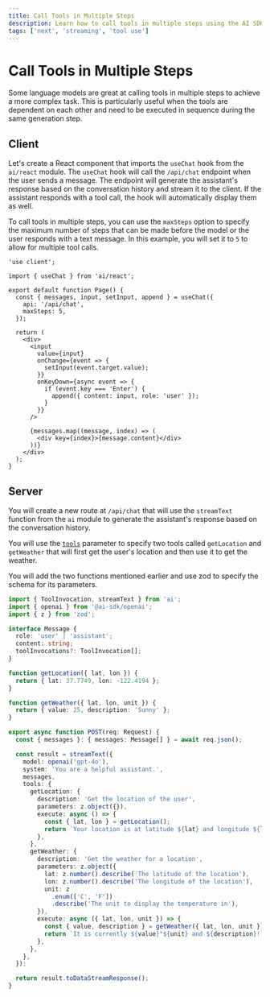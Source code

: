 ```yaml
---
title: Call Tools in Multiple Steps
description: Learn how to call tools in multiple steps using the AI SDK and Next.js
tags: ['next', 'streaming', 'tool use']
---
```


# Call Tools in Multiple Steps

Some language models are great at calling tools in multiple steps to achieve a more complex task. This is particularly useful when the tools are dependent on each other and need to be executed in sequence during the same generation step.

## Client

Let's create a React component that imports the `useChat` hook from the `ai/react` module. The `useChat` hook will call the `/api/chat` endpoint when the user sends a message. The endpoint will generate the assistant's response based on the conversation history and stream it to the client. If the assistant responds with a tool call, the hook will automatically display them as well.

To call tools in multiple steps, you can use the `maxSteps` option to specify the maximum number of steps that can be made before the model or the user responds with a text message. In this example, you will set it to `5` to allow for multiple tool calls.

```tsx filename='app/page.tsx'
'use client';

import { useChat } from 'ai/react';

export default function Page() {
  const { messages, input, setInput, append } = useChat({
    api: '/api/chat',
    maxSteps: 5,
  });

  return (
    <div>
      <input
        value={input}
        onChange={event => {
          setInput(event.target.value);
        }}
        onKeyDown={async event => {
          if (event.key === 'Enter') {
            append({ content: input, role: 'user' });
          }
        }}
      />

      {messages.map((message, index) => (
        <div key={index}>{message.content}</div>
      ))}
    </div>
  );
}
```

## Server

You will create a new route at `/api/chat` that will use the `streamText` function from the `ai` module to generate the assistant's response based on the conversation history.

You will use the [`tools`](/docs/reference/ai-sdk-core/generate-text#tools) parameter to specify two tools called `getLocation` and `getWeather` that will first get the user's location and then use it to get the weather.

You will add the two functions mentioned earlier and use zod to specify the schema for its parameters.

```ts filename='app/api/chat/route.ts'
import { ToolInvocation, streamText } from 'ai';
import { openai } from '@ai-sdk/openai';
import { z } from 'zod';

interface Message {
  role: 'user' | 'assistant';
  content: string;
  toolInvocations?: ToolInvocation[];
}

function getLocation({ lat, lon }) {
  return { lat: 37.7749, lon: -122.4194 };
}

function getWeather({ lat, lon, unit }) {
  return { value: 25, description: 'Sunny' };
}

export async function POST(req: Request) {
  const { messages }: { messages: Message[] } = await req.json();

  const result = streamText({
    model: openai('gpt-4o'),
    system: 'You are a helpful assistant.',
    messages,
    tools: {
      getLocation: {
        description: 'Get the location of the user',
        parameters: z.object({}),
        execute: async () => {
          const { lat, lon } = getLocation();
          return `Your location is at latitude ${lat} and longitude ${lon}`;
        },
      },
      getWeather: {
        description: 'Get the weather for a location',
        parameters: z.object({
          lat: z.number().describe('The latitude of the location'),
          lon: z.number().describe('The longitude of the location'),
          unit: z
            .enum(['C', 'F'])
            .describe('The unit to display the temperature in'),
        }),
        execute: async ({ lat, lon, unit }) => {
          const { value, description } = getWeather({ lat, lon, unit });
          return `It is currently ${value}°${unit} and ${description}!`;
        },
      },
    },
  });

  return result.toDataStreamResponse();
}
```

